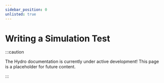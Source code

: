 ```yaml
---
sidebar_position: 0
unlisted: true
---
```


# Writing a Simulation Test
:::caution

The Hydro documentation is currently under active development! This page is a placeholder for future content.

:::
